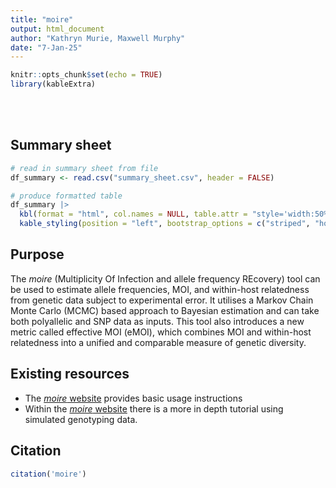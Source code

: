```yaml
---
title: "moire"
output: html_document
author: "Kathryn Murie, Maxwell Murphy"
date: "7-Jan-25"
---
```


```r
knitr::opts_chunk$set(echo = TRUE)
library(kableExtra)
```

<br/>
<br/>

## Summary sheet
```r
# read in summary sheet from file
df_summary <- read.csv("summary_sheet.csv", header = FALSE)

# produce formatted table
df_summary |>
  kbl(format = "html", col.names = NULL, table.attr = "style='width:50%;'", escape = FALSE) |>
  kable_styling(position = "left", bootstrap_options = c("striped", "hover", "condensed"))
```

## Purpose

The *moire* (Multiplicity Of Infection and allele frequency REcovery) tool can be used to estimate allele frequencies, MOI, and within-host relatedness from genetic data subject to experimental error. It utilises a Markov Chain Monte Carlo (MCMC) based approach to Bayesian estimation and can take both polyallelic and SNP data as inputs. This tool also introduces a new metric called effective MOI (eMOI), which combines MOI and within-host relatedness into a unified and comparable measure of genetic diversity.  

## Existing resources

- The [*moire* website](https://eppicenter.github.io/moire/index.htm) provides basic usage instructions
- Within the [*moire* website](https://eppicenter.github.io/moire/articles/mcmc_demo.html) there is a more in depth tutorial using simulated genotyping data. 

## Citation
```r
citation('moire')
```
